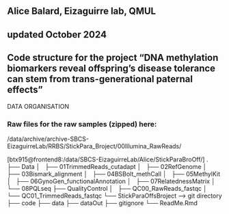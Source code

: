 ## Alice Balard, Eizaguirre lab, QMUL
## updated October 2024
## Code structure for the project "DNA methylation biomarkers reveal offspring’s disease tolerance can stem from trans-generational paternal effects"

############## DATA ORGANISATION  ################
### Raw files for the raw samples (zipped) here:
/data/archive/archive-SBCS-EizaguirreLab/RRBS/StickPara_Broject/00Illumina_RawReads/

[btx915@frontend8:/data/SBCS-EizaguirreLab/Alice/StickParaBroOff/]
.
├── Data
│   ├── 01TrimmedReads_cutadapt
│   ├── 02RefGenome
│   ├── 03Bismark_alignment
│   ├── 04BSBolt_methCall
│   ├── 05MethylKit
│   ├── 06GynoGen_functionalAnnotation
│   ├── 07RelatednessMatrix
│   └── 08PQLseq
├── QualityControl
│   ├── QC00_RawReads_fastqc
│   └── QC01_TrimmedReads_fastqc
└── StickParaOffsBroject --> git directory
    ├── code
    ├── data
    ├── dataOut
    ├── gitignore
    └── ReadMe.Rmd
